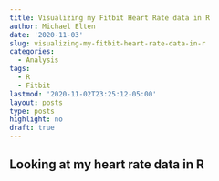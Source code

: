 ```yaml
---
title: Visualizing my Fitbit Heart Rate data in R
author: Michael Elten
date: '2020-11-03'
slug: visualizing-my-fitbit-heart-rate-data-in-r
categories:
  - Analysis
tags:
  - R
  - Fitbit
lastmod: '2020-11-02T23:25:12-05:00'
layout: posts
type: posts
highlight: no
draft: true
---
```


## Looking at my heart rate data in R